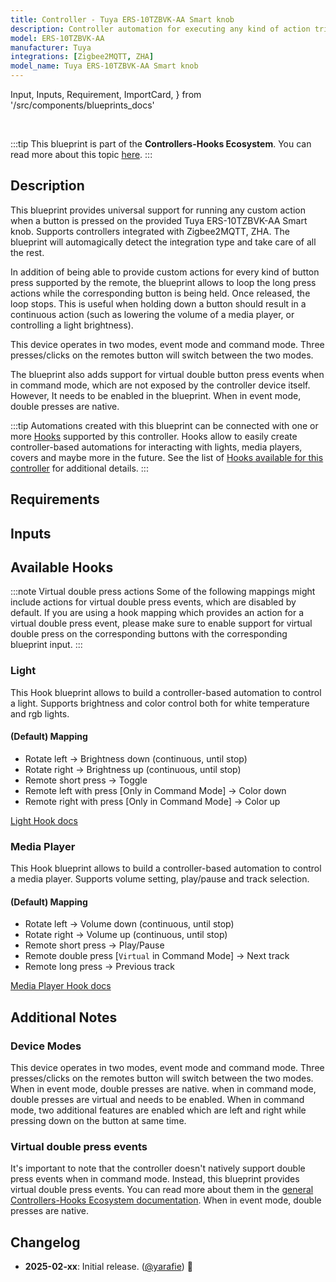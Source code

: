 ```yaml
---
title: Controller - Tuya ERS-10TZBVK-AA Smart knob
description: Controller automation for executing any kind of action triggered by the provided Tuya ERS-10TZBVK-AA Smart knob. Supports Zigbee2MQTT, ZHA.
model: ERS-10TZBVK-AA
manufacturer: Tuya
integrations: [Zigbee2MQTT, ZHA]
model_name: Tuya ERS-10TZBVK-AA Smart knob
---
```


  Input,
  Inputs,
  Requirement,
  ImportCard,
} from '/src/components/blueprints_docs'

<ImportCard id='tuya_ERS-10TZBVK-AA' category='controllers' />

<br />

:::tip
This blueprint is part of the **Controllers-Hooks Ecosystem**. You can read more about this topic [here](/docs/controllers-hooks-ecosystem).
:::

## Description

This blueprint provides universal support for running any custom action when a button is pressed on the provided Tuya ERS-10TZBVK-AA Smart knob. Supports controllers integrated with Zigbee2MQTT, ZHA. The blueprint will automagically detect the integration type and take care of all the rest.

In addition of being able to provide custom actions for every kind of button press supported by the remote, the blueprint allows to loop the long press actions while the corresponding button is being held. Once released, the loop stops. This is useful when holding down a button should result in a continuous action (such as lowering the volume of a media player, or controlling a light brightness).

This device operates in two modes, event mode and command mode. Three presses/clicks on the remotes button will switch between the two modes.

The blueprint also adds support for virtual double button press events when in command mode, which are not exposed by the controller device itself. However, It needs to be enabled in the blueprint.
When in event mode, double presses are native.

:::tip
Automations created with this blueprint can be connected with one or more [Hooks](/docs/blueprints/hooks) supported by this controller.
Hooks allow to easily create controller-based automations for interacting with lights, media players, covers and maybe more in the future. See the list of [Hooks available for this controller](/docs/blueprints/controllers/tuya_ERS-10TZBVK-AA#available-hooks) for additional details.
:::

## Requirements

<Requirement id='zigbee2mqtt' />
<Requirement id='zha' />

## Inputs

<Inputs category='controllers' id='tuya_ERS-10TZBVK-AA' />

## Available Hooks

:::note Virtual double press actions
Some of the following mappings might include actions for virtual double press events, which are disabled by default.
If you are using a hook mapping which provides an action for a virtual double press event, please make sure to enable support for virtual double press on the corresponding buttons with the corresponding blueprint input.
:::

### Light

This Hook blueprint allows to build a controller-based automation to control a light. Supports brightness and color control both for white temperature and rgb lights.

#### (Default) Mapping

- Rotate left -> Brightness down (continuous, until stop)
- Rotate right -> Brightness up (continuous, until stop)
- Remote short press -> Toggle
- Remote left with press [Only in Command Mode] -> Color down
- Remote right with press [Only in Command Mode] -> Color up

[Light Hook docs](/docs/blueprints/hooks/light)

### Media Player

This Hook blueprint allows to build a controller-based automation to control a media player. Supports volume setting, play/pause and track selection.

#### (Default) Mapping

- Rotate left -> Volume down (continuous, until stop)
- Rotate right -> Volume up (continuous, until stop)
- Remote short press -> Play/Pause
- Remote double press [`Virtual` in Command Mode] -> Next track
- Remote long press -> Previous track

[Media Player Hook docs](/docs/blueprints/hooks/media_player)

## Additional Notes

### Device Modes

This device operates in two modes, event mode and command mode. Three presses/clicks on the remotes button will switch between the two modes.
When in event mode, double presses are native.
when in command mode, double presses are virtual and needs to be enabled.
When in command mode, two additional features are enabled which are left and right while pressing down on the button at same time.

### Virtual double press events

It's important to note that the controller doesn't natively support double press events when in command mode. Instead, this blueprint provides virtual double press events. You can read more about them in the [general Controllers-Hooks Ecosystem documentation](/docs/controllers-hooks-ecosystem#virtual-events).
When in event mode, double presses are native.

## Changelog

- **2025-02-xx**: Initial release. ([@yarafie](https://github.com/yarafie)) :tada:
